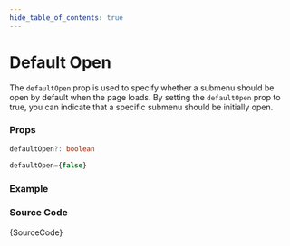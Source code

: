 ```yaml
---
hide_table_of_contents: true
---
```



# Default Open

The `defaultOpen` prop is used to specify whether a submenu should be open by default when the page loads. By setting the `defaultOpen` prop to true, you can indicate that a specific submenu should be initially open.

### Props

```ts noCopy
defaultOpen?: boolean
```

```ts noCopy title='Default Value'
defaultOpen={false}
```

### Example

<BrowserWindow>
  <Provider>
    <DefaultOpen />
  </Provider>
</BrowserWindow>

### Source Code

<TsToJsCodeSnippet>{SourceCode}</TsToJsCodeSnippet>
